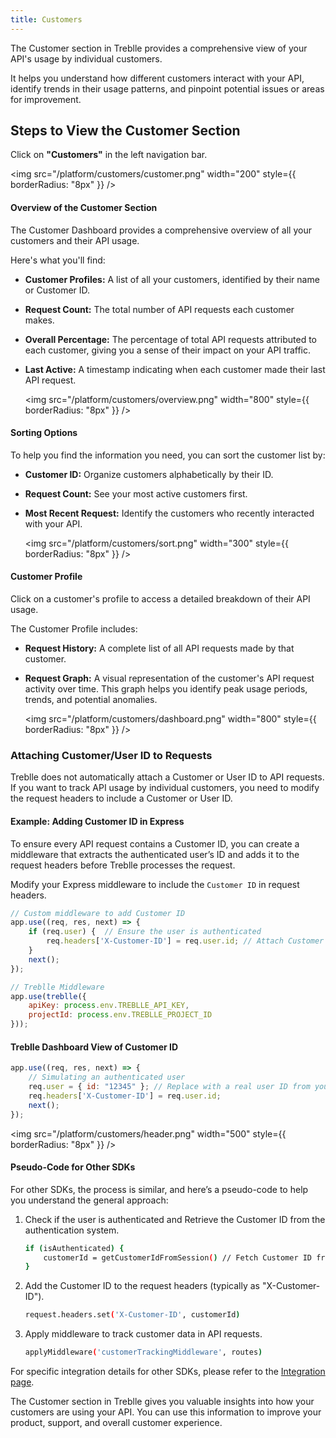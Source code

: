 ```yaml
---
title: Customers
---
```


The Customer section in Treblle provides a comprehensive view of your API's usage by individual customers. 

It helps you understand how different customers interact with your API, identify trends in their usage patterns, and pinpoint potential issues or areas for improvement.

## Steps to View the Customer Section

Click on **"Customers"** in the left navigation bar.

  <img
    src="/platform/customers/customer.png"
    width="200"
    style={{ borderRadius: "8px" }}
  />

#### Overview of the Customer Section

The Customer Dashboard provides a comprehensive overview of all your customers and their API usage. 

Here's what you'll find:
    
  - **Customer Profiles:**  A list of all your customers, identified by their name or Customer ID.
  - **Request Count:**  The total number of API requests each customer makes.
  - **Overall Percentage:** The percentage of total API requests attributed to each customer, giving you a sense of their impact on your API traffic.
  - **Last Active:** A timestamp indicating when each customer made their last API request.

    <img
      src="/platform/customers/overview.png"
      width="800"
      style={{ borderRadius: "8px" }}
    />

#### Sorting Options
    
To help you find the information you need, you can sort the customer list by:

  - **Customer ID:**  Organize customers alphabetically by their ID.
  - **Request Count:**  See your most active customers first.
  - **Most Recent Request:**  Identify the customers who recently interacted with your API.

    <img
      src="/platform/customers/sort.png"
      width="300"
      style={{ borderRadius: "8px" }}
    />


#### Customer Profile

Click on a customer's profile to access a detailed breakdown of their API usage. 

The Customer Profile includes:
  - **Request History:**  A complete list of all API requests made by that customer.
  - **Request Graph:**  A visual representation of the customer's API request activity over time. This graph helps you identify peak usage periods, trends, and potential anomalies. 
  
    <img
      src="/platform/customers/dashboard.png"
      width="800"
      style={{ borderRadius: "8px" }}
    />

### Attaching Customer/User ID to Requests

Treblle does not automatically attach a Customer or User ID to API requests. If you want to track API usage by individual customers, you need to modify the request headers to include a Customer or User ID.

#### Example: Adding Customer ID in Express

To ensure every API request contains a Customer ID, you can create a middleware that extracts the authenticated user’s ID and adds it to the request headers before Treblle processes the request.

Modify your Express middleware to include the `Customer ID` in request headers.

```javascript
// Custom middleware to add Customer ID
app.use((req, res, next) => {
    if (req.user) {  // Ensure the user is authenticated
        req.headers['X-Customer-ID'] = req.user.id; // Attach Customer ID to headers
    }
    next();
});

// Treblle Middleware
app.use(treblle({
    apiKey: process.env.TREBLLE_API_KEY,
    projectId: process.env.TREBLLE_PROJECT_ID
}));
```

#### Treblle Dashboard View of Customer ID

```javascript
app.use((req, res, next) => {
    // Simulating an authenticated user
    req.user = { id: "12345" }; // Replace with a real user ID from your database
    req.headers['X-Customer-ID'] = req.user.id;
    next();
});
```
<img
  src="/platform/customers/header.png"
  width="500"
  style={{ borderRadius: "8px" }}
/>


#### Pseudo-Code for Other SDKs

For other SDKs, the process is similar, and here’s a pseudo-code to help you understand the general approach:

1. Check if the user is authenticated and Retrieve the Customer ID from the authentication system.

   ```bash
   if (isAuthenticated) {
       customerId = getCustomerIdFromSession() // Fetch Customer ID from session or token
   }
   ```

2. Add the Customer ID to the request headers (typically as "X-Customer-ID").

   ```bash
   request.headers.set('X-Customer-ID', customerId)
   ```

3. Apply middleware to track customer data in API requests.

   ```bash
   applyMiddleware('customerTrackingMiddleware', routes) 
   ```

For specific integration details for other SDKs, please refer to the [Integration page](https://docs.treblle.com/integrations/).

The Customer section in Treblle gives you valuable insights into how your customers are using your API. You can use this information to improve your product, support, and overall customer experience.
